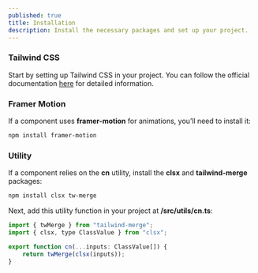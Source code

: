 ```yaml
---
published: true
title: Installation
description: Install the necessary packages and set up your project.
---
```


### Tailwind CSS
Start by setting up Tailwind CSS in your project. 
You can follow the official documentation [here](https://tailwindcss.com/docs/installation) for detailed information.


### Framer Motion
If a component uses **framer-motion** for animations, you’ll need to install it:
```bash filename="terminal" switcher
npm install framer-motion
```

### Utility 
If a component relies on the **cn** utility, install the **clsx** and **tailwind-merge** packages:
```bash
npm install clsx tw-merge
```

Next, add this utility function in your project at **/src/utils/cn.ts**:
```jsx
import { twMerge } from "tailwind-merge";
import { clsx, type ClassValue } from "clsx";

export function cn(...inputs: ClassValue[]) {
    return twMerge(clsx(inputs));
}
```